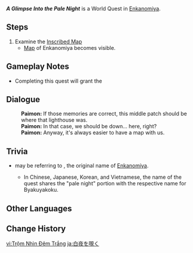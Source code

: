 {{Quest Infobox
|id            = 72238
|image         = World Quest A Glimpse Into the Pale Night.png
|type          = World
|region        = Inazuma
|area          = Enkanomiya
|subarea       = The Narrows
|requirement   = Talk to [[Enjou]] during [[The Subterranean Trials of Drake and Serpent]]
|startLocation = [[The Narrows]], [[Enkanomiya]], [[Inazuma]]
|rewards       = Mora*10,000;Adventurer's Experience*4
|characters    = Paimon; Traveler
}}
'''''A Glimpse Into the Pale Night''''' is a World Quest in [[Enkanomiya]].

==Steps==
# Examine the [[Inscribed Map]]
#* [[Map]] of Enkanomiya becomes visible.

==Gameplay Notes==
* Completing this quest will grant the {{Achievement|"...You Do Not Know the Night..."}}

==Dialogue==
{{Quest Description|You decide to investigate the "map carving" in front of you...}}
{{Dialogue Start}}
:'''Paimon:''' If those memories are correct, this middle patch should be where that lighthouse was.
:'''Paimon:''' In that case, we should be down... here, right?
:'''Paimon:''' Anyway, it's always easier to have a map with us.
{{Dialogue End}}

==Trivia==
* {{Lang|"Pale Night"|ja=白夜|ja_lit=white night}} may be referring to {{Lang|Byakuyakoku|ja=白夜国|ja_rm=Byakuyakoku|ja_tl=Land of the White Night}}, the original name of [[Enkanomiya]].
** In Chinese, Japanese, Korean, and Vietnamese, the name of the quest shares the "pale night" portion with the respective name for Byakuyakoku.

==Other Languages==
{{Other Languages
|en      = A Glimpse Into the Pale Night
|zhs     = 窥见白夜
|zhs_rm  = Kuījiàn Báiyè
|zht     = 窺見白夜
|zht_rm  = Kuījiàn Báiyè
|zh_tl   = Glimpse of White Night
|ja      = 白夜を覗く
|ja_rm   = Byakuya wo Nozoku
|ja_tl   = Glimpse into the White Night
|ko      = 백야를 엿보다
|ko_rm   = Baek'ya-reul Yeotboda
|ko_tl   = Peep into White Night
|es      = Destello en la noche blanca
|es_tl   = Flash in the White Night
|fr      = Un coup d'œil dans la nuit pâle
|fr_tl   = A Look Into the Pale Night
|ru      = Проблеск в Белой ночи
|ru_tl   = A Gleam in the White Night
|th      = มองเข้าไปในราตรีสีขาว
|th_rm   = Mong Khao Pai nai Ra-tri Si-khao
|th_tl   = Looking Into the Pale Night
|vi      = Trộm Nhìn Đêm Trắng
|vi_tl   = 
|de      = Ein Blick in die Helle Nacht
|de_tl   = A Glimpse Into the Pale Night
|id      = Mengintip Malam yang Pucat
|id_tl   = Peeking into the Pale Night
|pt      = Um Olhar na Noite Branca
|pt_tl   = A Gaze into the White Night
|tr      = Solgun Geceye Bir Bakış
|tr_tl   = 
|it      = Un barlume nella notte pallida
|it_tl   = A Gleam in the Pale Night
}}

==Change History==
{{Change History|2.4}}

[[vi:Trộm Nhìn Đêm Trắng]]
[[ja:白夜を覗く]]